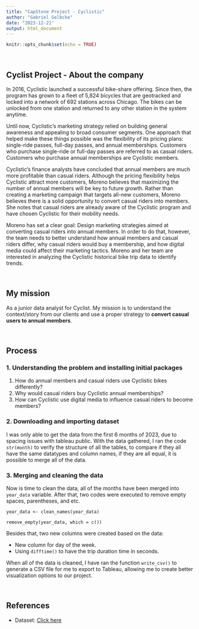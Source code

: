 ---
title: "CapStone Project - Cyclistic"
author: "Gabriel Gelbcke"
date: "2023-12-21"
output: html_document
---

```{r setup, include=FALSE}
knitr::opts_chunk$set(echo = TRUE)
```

<br>

## Cyclist Project - About the company

In 2016, Cyclistic launched a successful bike-share offering. Since then, the program has grown to a fleet of 5,824 bicycles that are geotracked and locked into a network of 692 stations across Chicago. The bikes can be unlocked from one station and returned to any other station in the system anytime.

Until now, Cyclistic’s marketing strategy relied on building general awareness and appealing to broad consumer segments. One approach that helped make these things possible was the flexibility of its pricing plans: single-ride passes, full-day passes, and annual memberships. Customers who purchase single-ride or full-day passes are referred to as casual riders. Customers who purchase annual memberships are Cyclistic members.

Cyclistic’s finance analysts have concluded that annual members are much more profitable than casual riders. Although the pricing flexibility helps Cyclistic attract more customers, Moreno believes that maximizing the number of annual members will be key to future growth. Rather than creating a marketing campaign that targets all-new customers, Moreno believes there is a solid opportunity to convert casual riders into members. She notes that casual riders
are already aware of the Cyclistic program and have chosen Cyclistic for their mobility needs.

Moreno has set a clear goal: Design marketing strategies aimed at converting casual riders into annual members. In order to do that, however, the team needs to better understand how annual members and casual riders differ, why casual riders would buy a membership, and how digital media could affect their marketing tactics. Moreno and her team are interested in analyzing the Cyclistic historical bike trip data to identify trends.

<br>

## My mission

As a junior data analyst for Cyclist. My mission is to understand the context/story from our clients and use a proper strategy to **convert casual users to annual members**.

<br>

## Process

### 1. Understanding the problem and installing initial packages
1. How do annual members and casual riders use Cyclistic bikes differently?
2. Why would casual riders buy Cyclistic annual memberships?
3. How can Cyclistic use digital media to influence casual riders to become members?

### 2. Downloading and importing dataset
I was only able to get the data from the first 6 months of 2023, due to spacing issues with tableau public. With the data gathered, I ran the code ``str(month)`` to verify the structure of all the tables, to compare if they all have the same datatypes and column names, if they are all equal, it is possible to merge all of the data.


### 3. Merging and cleaning the data
Now is time to clean the data, all of the months have been merged into ``year_data`` variable. After that, two codes were executed to remove empty spaces, parentheses, and etc.
```
year_data <- clean_names(year_data)

remove_empty(year_data, which = c())
```

Besides that, two new columns were created based on the data:

* New column for day of the week.
* Using ``difftime()`` to have the trip duration time in seconds.


When all of the data is cleaned, I have ran the function ``write_csv()`` to generate a CSV file for me to export to Tableau, allowing me to create better visualization options to our project.


<br>


## References

* Dataset: [Click here](https://divvy-tripdata.s3.amazonaws.com/index.html)

<br><br>